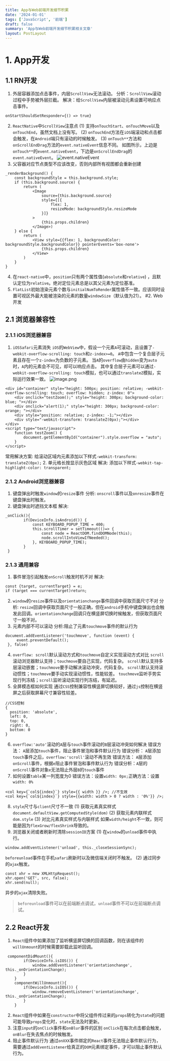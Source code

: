 ```yaml
---
title: App与Web前端开发细节积累
date: '2024-01-01'
tags: ['JavaScript', '前端']
draft: false
summary: 'App与Web前端开发细节积累相关文章'
layout: PostLayout
---
```


# 1. App开发
## 1.1 RN开发
1. 外层容器添加点击事件，内层`ScrollView`无法滚动。
分析：`ScrollView`滚动过程中手势被外层拦截。
解决：给`ScrollView`内层被滚动元素设置可响应点击事件。
```
onStartShouldSetResponder={() => true}
```
2. `ReactNative`中`ScrollView`注意点
(1) 支持`onTouchStart`、`onTouchMove`以及`onTouchEnd`，虽然文档上没有写。
(2) `onTouchEnd`方法在`iOS`端滚动和点击都会触发，在`Android`端只有滚动的时候触发。
(3) `onTouch**`方法和`onScrollEndDrag`方法的`event.nativeEvent`信息不同。
如图所示，上边是`onTouch**`的`event.nativeEvent`，下边是`onScrollEndDrag`的`event.nativeEvent`。
![event.nativeEvent](https://upload-images.jianshu.io/upload_images/4989175-71a2ed611ac77157.png?imageMogr2/auto-orient/strip%7CimageView2/2/w/1240)
3. 父容器对应节点类型不应该改变，否则内部所有视图都会重新创建
```
_renderBackground() {
    const backgroundStyle = this.background.style;
    if (this.background.source) {
        return (
            <Image
                source={this.background.source}
                style={[{
                    flex: 1,
                    resizeMode: backgroundStyle.resizeMode
                }]}
            >
                {this.props.children}
            </Image>)
    } else {
        return (
            <View style={{flex: 1, backgroundColor: backgroundStyle.backgroundColor}} pointerEvents='box-none'>
                {this.props.children}
            </View>
        )
    }
}
```
4. 在`react-native`中，`position`只有两个属性值(`absolute`和`relative`) ，且默认定位为`relative`。绝对定位元素总是以其父元素为定位基准。
5. `FlatList`初始渲染元素个数与`initialNumToRender`属性值不一致。应该同时设置可视区外最大能被渲染的元素的数量`windowSize`（默认值为21）。
#2. Web开发
## 2.1 浏览器兼容性
### 2.1.1 iOS浏览器兼容
1. `iOSSafari`元素消失
`iOS`的`WebView`中，假设一个元素`A`可滚动，且设置了`-webkit-overflow-scrolling: touch`和`z-index>=0`。
`A`中包含一个复合层子元素且存在一个`z-index`为负数的子元素。
当`A`的`overflow`由`hidden`变为`auto`时，`A`内的元素会不可见，却可以响应点击。
其中复合层子元素可以通过`-webkit-overflow-scrolling: touch`模拟，也可以通过`translateZ`模拟，实际运行效果一致。
![image.png](https://upload-images.jianshu.io/upload_images/4989175-f8013c23c7242b25.png?imageMogr2/auto-orient/strip%7CimageView2/2/w/1240)
```
<div id="container" style="height: 500px; position: relative; -webkit-overflow-scrolling: touch; overflow: hidden; z-index: 0">
    <div onclick="testZoom();" style="height: 300px; background-color: blue; "></div>
    <div onclick="alert(1);" style="height: 300px; background-color: orange; "></div>
    <div style="position: relative; z-index: -1;"></div>
    <div style="-webkit-transform: translateZ(0px);"></div>
</div>
<script type="text/javascript">
	function testZoom() {
		document.getElementById("container").style.overflow = "auto";
	}
</script>
```
常用解决方案: 给滚动区域内元素添加以下样式`-webkit-transform: translateZ(0px);`
2. 单元格长按显示灰色区域
解决: 添加以下样式`-webkit-tap-highlight-color: transparent;`
### 2.1.2 Android浏览器兼容
1. 键盘弹出时触发`window`的`resize`事件
分析: `onscroll`事件以及`onresize`事件在键盘弹出时触发。
2. 键盘弹出时遮挡文本框
解决:
```
_onClick(){
        if(DeviceInfo.isAndroid()) {
            const KEYBOARD_POPUP_TIME = 400;
            this.scrollTimer = setTimeout(()=> {
                const node = ReactDOM.findDOMNode(this);
                node.scrollIntoViewIfNeeded();
            }, KEYBOARD_POPUP_TIME);
        }
 }
```
### 2.1.3 通用兼容
1. 事件冒泡引起触发`onScroll`触发时机不对
解决: 
```
const {target, currentTarget} = e;
if (target === currentTarget)return;
```
2. `window`的`resize`事件以及`orientationchange`事件回调中获取页面尺寸不对
分析: `resize`回调中获取页面尺寸一般正确，但在`android`手机中键盘弹出也会触发此回调。`orientationchange`回调只在横竖屏切换时候触发，但获取页面尺寸一般不对。
3. 元素内部不可以滚动
分析:阻止了元素`touchmove`事件的默认行为
```
document.addEventListener('touchmove', function (event) {
     event.preventDefault();
 }, false)
```
4. `overflow: scroll`默认滚动方式和`touchmove`自定义实现滚动方式对比
   `scroll`滚动浏览器默认支持；`touchmove`要自己实现，代码复杂。
   `scroll`默认支持多层滚动嵌套；`touchmove`要手动解决滚动冲突，代码复杂。
   `scroll`默认支持滚动惯性；`touchmove`要手动实现滚动惯性，性能较差。
  `touchmove`监听手势实现行列冻结；`scroll`监听滚动实现行列冻结，有延迟。
5. 全屏模态框如何实现
     通过`CSS`控制兼容性横竖屏切换较好，通过`js`控制在横竖屏之后获取屏幕尺寸兼容性较差。
 ```
//CSS控制
{
   position: 'absolute',
   left: 0,
   top: 0,
   right: 0,
   bottom: 0
}
```
6. `overflow:'auto'`滚动的`A`层与`touch`事件滚动的`B`层滚动冲突如何解决
错误方法： `A`层添加`touch`事件，阻止事件冒泡和事件默认行为
错误分析： `A`层添加`touch`事件之后，`overflow:'scroll'`滚动不再生效
错误方法： `A`层添加`onScroll`事件，根据`e`阻止事件冒泡和事件默认行为
错误分析：`A`层的`onScroll`事件对象`e`无法阻止外层`B`的`touch`事件
7. 如何设置`table`某一列宽度为0
错误方法：设置`width: 0px;`正确方法：设置`width: 0%`
```
<col key={`col${index}`} style={{ width }} />; //不生效
<col key={`col${index}`} style={{width: width > 0 ? width : '0%'}} />;
```
8. `style`尺寸与`client`尺寸不一致
(1) 获取元素真实样式
`document.defaultView.getComputedStyle(dom)`
(2) 获取元素内联样式
 `dom.style`
(3) 对比元素真实样式与内联样式
如果`width/height`不一致，则可能是因为`flexGrow/flexShrink`导致的。
9. 浏览器关闭或者刷新时清除`sessionID`方案
(1) 在`window`的`unload`事件中执行。
```
window.addEventListener('unload', this._closeSessionSync);
```
`beforeunload`事件在手机`safari`刷新时以及微信端关闭时不触发。
(2) 通过同步的`ajax`触发。
```
const xhr = new XMLHttpRequest();
xhr.open('GET', src, false);
xhr.send(null);
```
异步的`ajax`清除失败。
> `beforeunload`事件可以在前端断点调试，`unload`事件不可以在前端断点调试。
## 2.2 React开发
1. `React`组件中如果添加了监听横竖屏切换的回调函数，则在该组件的`willUnmount`的时候需要卸载此监听回调。
```
 componentDidMount(){
        if(DeviceInfo.isIOS()) {
            window.addEventListener('orientationchange',  this._onOrientationChange);
        }
    }
    componentWillUnmount(){
        if(DeviceInfo.isIOS()) {
            window.removeEventListener('orientationchange',  this._onOrientationChange);
        }
    }
```
2. `React`组件中如果在`constructor`中将父组件传过来的`props`转化为`state`的问题
     可能导致`props`变化时，`state`无法及时更新。
3. 注意`input`的`onClick`事件和`onBlur`事件的区别
     `onClick`在每次点击都会触发，`onBlur`在失去焦点的时候触发。
4. 阻止事件默认行为
     通过`onXXX`事件绑定的`React`事件无法阻止事件默认行为，需要通过`addEventListener`给真正的`DOM`元素绑定事件，才可以阻止事件默认行为。
